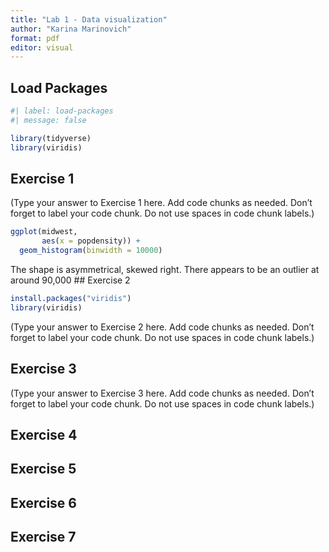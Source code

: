 ```yaml
---
title: "Lab 1 - Data visualization"
author: "Karina Marinovich"
format: pdf
editor: visual
---
```


## Load Packages

```r
#| label: load-packages
#| message: false

library(tidyverse)
library(viridis)
```

## Exercise 1

(Type your answer to Exercise 1 here. Add code chunks as needed. Don't forget to label your code chunk. Do not use spaces in code chunk labels.)

```r
ggplot(midwest,
       aes(x = popdensity)) +
  geom_histogram(binwidth = 10000)
```
The shape is asymmetrical, skewed right. 
There appears to be an outlier at around 90,000
## Exercise 2
```r
install.packages("viridis")
library(viridis)

```

(Type your answer to Exercise 2 here. Add code chunks as needed. Don't forget to label your code chunk. Do not use spaces in code chunk labels.)

## Exercise 3

(Type your answer to Exercise 3 here. Add code chunks as needed. Don't forget to label your code chunk. Do not use spaces in code chunk labels.)

## Exercise 4

## Exercise 5

## Exercise 6

## Exercise 7
